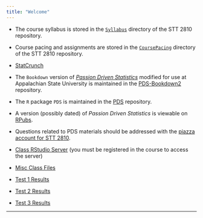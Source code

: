 ```yaml
---
title: "Welcome"
---
```



* The course syllabus is stored in the [`Syllabus`](./Syllabus/STT2810sylFall16.html) directory of the STT 2810 repository.

* Course pacing and assignments are stored in the [`CoursePacing`](./CoursePacing/HWKscheduleF2016.pdf) directory of the STT 2810 repository.

* [StatCrunch](http://www.statcrunch.com/)

* The `Bookdown` version of [*Passion Driven Statistics*](https://alanarnholt.github.io/PDS-Bookdown2/) modified for use at Appalachian State University is maintained in the [PDS-Bookdown2](https://github.com/alanarnholt/PDS-Bookdown2/) repository.

* The `R` package `PDS` is maintained in the [PDS](https://github.com/alanarnholt/PDS) repository.

* A version (possibly dated) of *Passion Driven Statistics* is viewable on [RPubs](http://rpubs.com/arnholt/193630).


* Questions related to PDS materials should be addressed with the [piazza account for STT 2810](https://piazza.com/class/iaawd0uzg2193).


* [Class RStudio Server](https://mathr.math.appstate.edu) (you must be registered in the course to access the server)

* [Misc Class Files](./Fichero/frontfile.html)

* [Test 1 Results](./RMarkdown/Test1.html)

* [Test 2 Results](./RMarkdown/Test2.html)

* [Test 3 Results](./RMarkdown/Test3.html)

***

